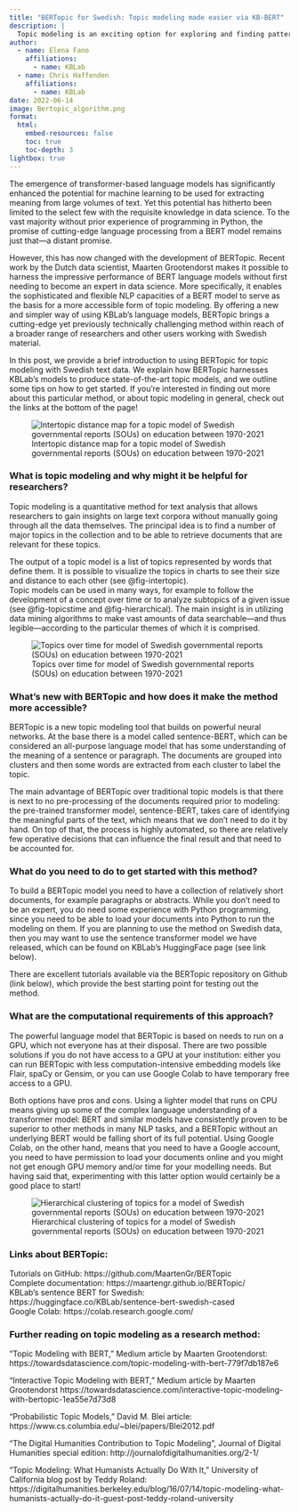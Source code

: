 ```yaml
---
title: "BERTopic for Swedish: Topic modeling made easier via KB-BERT"
description: |
  Topic modeling is an exciting option for exploring and finding patterns in large volumes of text data.  While this previously required considerable programming skills, a recent innovation has simplified the method to make it more accessible for researchers in and beyond the academy. We explain how BERTopic harnesses KBLab’s language models to produce state-of-the-art topic modeling, and we offer some tips on how to get started.
author:
  - name: Elena Fano
    affiliations: 
      - name: KBLab
  - name: Chris Haffenden
    affiliations: 
      - name: KBLab
date: 2022-06-14
image: Bertopic_algorithm.png
format:
  html:
    embed-resources: false
    toc: true
    toc-depth: 3
lightbox: true
---
```


The emergence of transformer-based language models has significantly enhanced the potential for machine learning to be used for extracting meaning from large volumes of text. Yet this potential has hitherto been limited to the select few with the requisite knowledge in data science. To the vast majority without prior experience of programming in Python, the promise of cutting-edge language processing from a BERT model remains just that—a distant promise.  

However, this has now changed with the development of BERTopic. Recent work by the Dutch data scientist, Maarten Grootendorst makes it possible to harness the impressive performance of BERT language models without first needing to become an expert in data science. More specifically, it enables the sophisticated and flexible NLP capacities of a BERT model to serve as the basis for a more accessible form of topic modeling. By offering a new and simpler way of using KBLab’s language models, BERTopic brings a cutting-edge yet previously technically challenging method within reach of a broader range of researchers and other users working with Swedish material.  

In this post, we provide a brief introduction to using BERTopic for topic modeling with Swedish text data. We explain how BERTopic harnesses KBLab’s models to produce state-of-the-art topic models, and we outline some tips on how to get started. If you’re interested in finding out more about this particular method, or about topic modeling in general, check out the links at the bottom of the page!  

![Intertopic distance map for a topic model of Swedish governmental reports (SOUs) on education between 1970-2021](Bertopic1.png){#fig-intertopic}

### What is topic modeling and why might it be helpful for researchers?

Topic modeling is a quantitative method for text analysis that allows researchers to gain insights on large text corpora without manually going through all the data themselves. The principal idea is to find a number of major topics in the collection and to be able to retrieve documents that are relevant for these topics.  

The output of a topic model is a list of topics represented by words that define them. It is possible to visualize the topics in charts to see their size and distance to each other (see @fig-intertopic).  
Topic models can be used in many ways, for example to follow the development of a concept over time or to analyze subtopics of a given issue (see @fig-topicstime and @fig-hierarchical). The main insight is in utilizing data mining algorithms to make vast amounts of data searchable—and thus legible—according to the particular themes of which it is comprised.

![Topics over time for model of Swedish governmental reports (SOUs) on education between 1970-2021](Bertopic4.png){#fig-topicstime}

### What’s new with BERTopic and how does it make the method more accessible?

BERTopic is a new topic modeling tool that builds on powerful neural networks. At the base there is a model called sentence-BERT, which can be considered an all-purpose language model that has some understanding of the meaning of a sentence or paragraph. The documents are grouped into clusters and then some words are extracted from each cluster to label the topic.  

The main advantage of BERTopic over traditional topic models is that there is next to no pre-processing of the documents required prior to modeling: the pre-trained transformer model, sentence-BERT, takes care of identifying the meaningful parts of the text, which means that we don’t need to do it by hand. On top of that, the process is highly automated, so there are relatively few operative decisions that can influence the final result and that need to be accounted for.

### What do you need to do to get started with this method?

To build a BERTopic model you need to have a collection of relatively short documents, for example paragraphs or abstracts. While you don’t need to be an expert, you do need some experience with Python programming, since you need to be able to load your documents into Python to run the modeling on them. If you are planning to use the method on Swedish data, then you may want to use the sentence transformer model we have released, which can be found on KBLab’s HuggingFace page (see link below).  

There are excellent tutorials available via the BERTopic repository on Github (link below), which provide the best starting point for testing out the method.

### What are the computational requirements of this approach?

The powerful language model that BERTopic is based on needs to run on a GPU, which not everyone has at their disposal. There are two possible solutions if you do not have access to a GPU at your institution: either you can run BERTopic with less computation-intensive embedding models like Flair, spaCy or Gensim, or you can use Google Colab to have temporary free access to a GPU.  

Both options have pros and cons. Using a lighter model that runs on CPU means giving up some of the complex language understanding of a transformer model: BERT and similar models have consistently proven to be superior to other methods in many NLP tasks, and a BERTopic without an underlying BERT would be falling short of its full potential. Using Google Colab, on the other hand, means that you need to have a Google account, you need to have permission to load your documents online and you might not get enough GPU memory and/or time for your modelling needs. But having said that, experimenting with this latter option would certainly be a good place to start!

![Hierarchical clustering of topics for a model of Swedish governmental reports (SOUs) on education between 1970-2021](Bertopic2.png){#fig-hierarchical}

### Links about BERTopic:

Tutorials on GitHub: https://github.com/MaartenGr/BERTopic  
Complete documentation: https://maartengr.github.io/BERTopic/  
KBLab’s sentence BERT for Swedish: https://huggingface.co/KBLab/sentence-bert-swedish-cased  
Google Colab: https://colab.research.google.com/  

### Further reading on topic modeling as a research method:

“Topic Modeling with BERT,” Medium article by Maarten Grootendorst: https://towardsdatascience.com/topic-modeling-with-bert-779f7db187e6  

“Interactive Topic Modeling with BERT,” Medium article by Maarten Grootendorst https://towardsdatascience.com/interactive-topic-modeling-with-bertopic-1ea55e7d73d8  

“Probabilistic Topic Models,” David M. Blei article: https://www.cs.columbia.edu/~blei/papers/Blei2012.pdf  

“The Digital Humanities Contribution to Topic Modeling”, Journal of Digital Humanities special edition: http://journalofdigitalhumanities.org/2-1/  

“Topic Modeling: What Humanists Actually Do With It,” University of California blog post by Teddy Roland: https://digitalhumanities.berkeley.edu/blog/16/07/14/topic-modeling-what-humanists-actually-do-it-guest-post-teddy-roland-university

